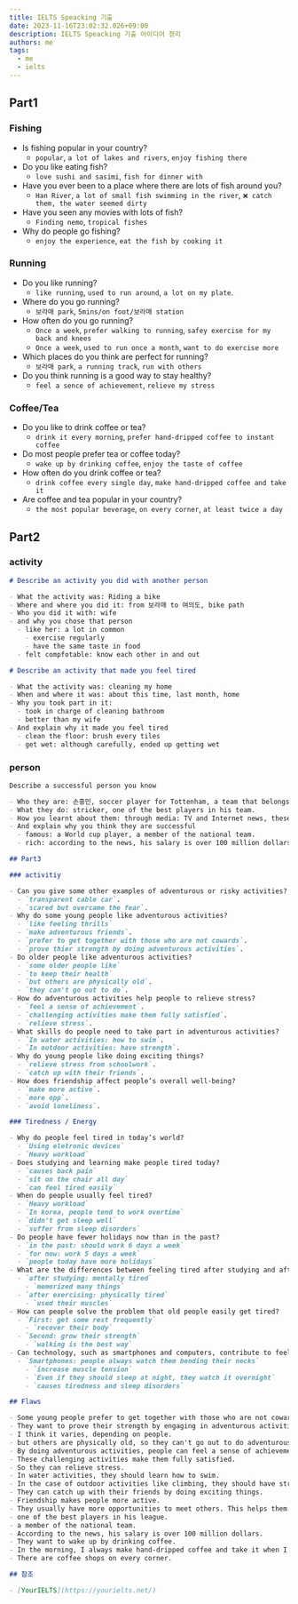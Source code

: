 ```yaml
---
title: IELTS Speacking 기출
date: 2023-11-16T23:02:32.026+09:00
description: IELTS Speacking 기출 아이디어 정리
authors: me
tags:
  - me
  - ielts
---
```


## Part1

### Fishing

- Is fishing popular in your country?
  - `popular`, `a lot of lakes and rivers`, `enjoy fishing there`
- Do you like eating fish?
  - `love sushi and sasimi`, `fish for dinner with`
- Have you ever been to a place where there are lots of fish around you?
  - `Han River`, `a lot of small fish swimming in the river`, `❌ catch them, the water seemed dirty`
- Have you seen any movies with lots of fish?
  - `Finding nemo`, `tropical fishes`
- Why do people go fishing?
  - `enjoy the experience`, `eat the fish by cooking it`

### Running

- Do you like running?
  - `like running`, `used to run around`, `a lot on my plate`.
- Where do you go running?
  - `보라매 park`, `5mins/on foot/보라매 station`
- How often do you go running?
  - `Once a week`, `prefer walking to running`, `safey exercise for my back and knees`
  - `Once a week`, `used to run once a month`, `want to do exercise more`
- Which places do you think are perfect for running?
  - `보라매 park`, `a running track`, `run with others`
- Do you think running is a good way to stay healthy?
  - `feel a sence of achievement`, `relieve my stress`

### Coffee/Tea

- Do you like to drink coffee or tea?
  - `drink it every morning`, `prefer hand-dripped coffee to instant coffee`
- Do most people prefer tea or coffee today?
  - `wake up by drinking coffee`, `enjoy the taste of coffee`
- How often do you drink coffee or tea?
  - `drink coffee every single day`, `make hand-dripped coffee and take it`
- Are coffee and tea popular in your country?
  - `the most popular beverage`, `on every corner`, `at least twice a day`

## Part2

### activity

```md
# Describe an activity you did with another person

- What the activity was: Riding a bike
- Where and where you did it: from 보라매 to 여의도, bike path
- Who you did it with: wife
- and why you chose that person
  - like her: a lot in common
    - exercise regularly
    - have the same taste in food
  - felt compfotable: know each other in and out
```

```md
# Describe an activity that made you feel tired

- What the activity was: cleaning my home
- When and where it was: about this time, last month, home
- Why you took part in it:
  - took in charge of cleaning bathroom
  - better than my wife
- And explain why it made you feel tired
  - clean the floor: brush every tiles
  - get wet: although carefully, ended up getting wet
```

### person

```md
Describe a successful person you know

- Who they are: 손흥민, soccer player for Tottenham, a team that belongs to the English Premier League.
- What they do: stricker, one of the best players in his team.
- How you learnt about them: through media: TV and Internet news, these days advertisements.
- And explain why you think they are successful
  - famous: a World cup player, a member of the national team.
  - rich: according to the news, his salary is over 100 million dollars.

## Part3

### activitiy

- Can you give some other examples of adventurous or risky activities?
  - `transparent cable car`.
  - `scared but overcame the fear`.
- Why do some young people like adventurous activities?
  - `like feeling thrills`
  - `make adventurous friends`.
  - `prefer to get together with those who are not cowards`.
  - `prove thier strength by doing adventurous activities`.
- Do older people like adventurous activities?
  - `some older people like`
  - `to keep their health`
  - `but others are physically old`.
  - `they can't go out to do`.
- How do adventurous activities help people to relieve stress?
  - `feel a sense of achievement`.
  - `challenging activities make them fully satisfied`.
  - `relieve stress`.
- What skills do people need to take part in adventurous activities?
  - `In water activities: how to swim`.
  - `In outdoor activities: have strength`.
- Why do young people like doing exciting things?
  - `relieve stress from schoolwork`.
  - `catch up with their friends`.
- How does friendship affect people’s overall well-being?
  - `make more active`.
  - `more opp`.
  - `avoid loneliness`.

### Tiredness / Energy

- Why do people feel tired in today’s world?
  - `Using eletronic devices`
  - `Heavy workload`
- Does studying and learning make people tired today?
  - `causes back pain`
  - `sit on the chair all day`
  - `can feel tired easily`
- When do people usually feel tired?
  - `Heavy workload`
  - `In korea, people tend to work overtime`
  - `didn't get sleep well`
  - `suffer from sleep disorders`
- Do people have fewer holidays now than in the past?
  - `in the past: should work 6 days a week`
  - `for now: work 5 days a week`
  - `people today have more holidays`
- What are the differences between feeling tired after studying and after exercising?
  - `after studying: mentally tired`
    - `memorized many things`
  - `after exercising: physically tired`
    - `used their muscles`
- How can people solve the problem that old people easily get tired?
  - `First: get some rest frequently`
    - `recover their body`
  - `Second: grow their strength`
    - `walking is the best way`
- Can technology, such as smartphones and computers, contribute to feeling tired? How?
  - `Smartphones: people always watch them bending their necks`
    - `increase muscle tension`
    - `Even if they should sleep at night, they watch it overnight`
    - `causes tiredness and sleep disorders`

## Flaws

- Some young people prefer to get together with those who are not cowards.
- They want to prove their strength by engaging in adventurous activities.
- I think it varies, depending on people.
- but others are physically old, so they can't go out to do adventurous activities.
- By doing adventurous activities, people can feel a sense of achievement.
- These challenging activities make them fully satisfied.
- So they can relieve stress.
- In water activities, they should learn how to swim.
- In the case of outdoor activities like climbing, they should have strength, particularly in their arms.
- They can catch up with their friends by doing exciting things.
- Friendship makes people more active.
- They usually have more opportunities to meet others. This helps them avoid loneliness.
- one of the best players in his league.
- a member of the national team.
- According to the news, his salary is over 100 million dollars.
- They want to wake up by drinking coffee.
- In the morning, I always make hand-dripped coffee and take it when I go to the academy or work.
- There are coffee shops on every corner.

## 참조

- [YourIELTS](https://yourielts.net/)
```
